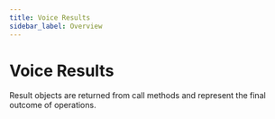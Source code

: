 ```yaml
---
title: Voice Results
sidebar_label: Overview
---
```


# Voice Results

Result objects are returned from call methods and represent the final outcome of operations.

<GuidesList />